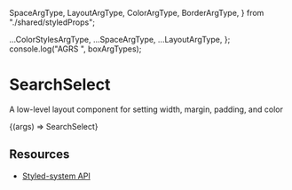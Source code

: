   SpaceArgType,
  LayoutArgType,
  ColorArgType,
  BorderArgType,
} from "./shared/styledProps";

  ...ColorStylesArgType,
  ...SpaceArgType,
  ...LayoutArgType,
};
console.log("AGRS ", boxArgTypes);

<Meta title="Core|Layout/SearchSelect" component={SearchSelect} />

# SearchSelect

A low-level layout component for setting width, margin, padding, and color

<Canvas withToolbar>
  <Story name="Default" argTypes={boxArgTypes}>
    {(args) => <Box>SearchSelect</Box>}
  </Story>
</Canvas>

<ArgsTable story="Default" />

## **Resources**

- [Styled-system API](https://styled-system.com/api)
